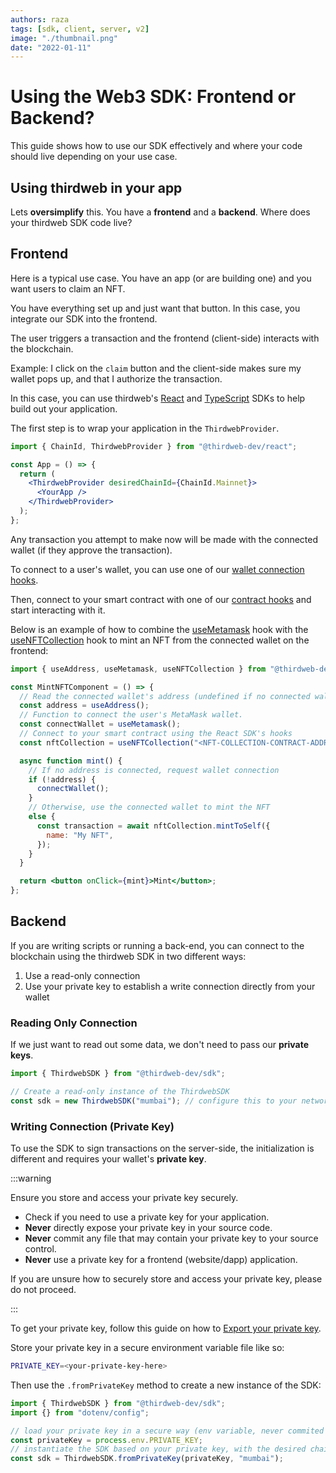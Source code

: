 ```yaml
---
authors: raza
tags: [sdk, client, server, v2]
image: "./thumbnail.png"
date: "2022-01-11"
---
```


# Using the Web3 SDK: Frontend or Backend?

This guide shows how to use our SDK effectively and where your code should live depending on your use case.

<!-- truncate -->

## Using thirdweb in your app

Lets **oversimplify** this. You have a **frontend** and a **backend**. Where does your thirdweb SDK code live?

## Frontend

Here is a typical use case. You have an app (or are building one) and you want users to claim an NFT.

You have everything set up and just want that button. In this case, you integrate our SDK into the frontend.

The user triggers a transaction and the frontend (client-side) interacts with the blockchain.

Example: I click on the `claim` button and the client-side makes sure my wallet pops up, and that I authorize the transaction.

In this case, you can use thirdweb's [React](/react) and [TypeScript](/typescript) SDKs to help build out your application.

The first step is to wrap your application in the `ThirdwebProvider`.

```jsx title="App.jsx"
import { ChainId, ThirdwebProvider } from "@thirdweb-dev/react";

const App = () => {
  return (
    <ThirdwebProvider desiredChainId={ChainId.Mainnet}>
      <YourApp />
    </ThirdwebProvider>
  );
};
```

Any transaction you attempt to make now will be made with the connected wallet (if they approve the transaction).

To connect to a user's wallet, you can use one of our [wallet connection hooks](https://portal.thirdweb.com/react/category/wallet-connection).

Then, connect to your smart contract with one of our [contract hooks](https://portal.thirdweb.com/react/category/contracts) and start interacting with it.

Below is an example of how to combine the [useMetamask](https://portal.thirdweb.com/react/react.usemetamask) hook with the
[useNFTCollection](https://portal.thirdweb.com/react/react.usenftcollection) hook to mint an NFT from the connected wallet on the frontend:

```jsx
import { useAddress, useMetamask, useNFTCollection } from "@thirdweb-dev/react";

const MintNFTComponent = () => {
  // Read the connected wallet's address (undefined if no connected wallet)
  const address = useAddress();
  // Function to connect the user's MetaMask wallet.
  const connectWallet = useMetamask();
  // Connect to your smart contract using the React SDK's hooks
  const nftCollection = useNFTCollection("<NFT-COLLECTION-CONTRACT-ADDRESS>");

  async function mint() {
    // If no address is connected, request wallet connection
    if (!address) {
      connectWallet();
    }
    // Otherwise, use the connected wallet to mint the NFT
    else {
      const transaction = await nftCollection.mintToSelf({
        name: "My NFT",
      });
    }
  }

  return <button onClick={mint}>Mint</button>;
};
```

## Backend

If you are writing scripts or running a back-end, you can connect to the blockchain using the thirdweb SDK in two different ways:

1. Use a read-only connection
2. Use your private key to establish a write connection directly from your wallet

### Reading Only Connection

If we just want to read out some data, we don't need to pass our **private keys**.

```jsx
import { ThirdwebSDK } from "@thirdweb-dev/sdk";

// Create a read-only instance of the ThirdwebSDK
const sdk = new ThirdwebSDK("mumbai"); // configure this to your network
```

### Writing Connection (Private Key)

To use the SDK to sign transactions on the server-side, the initialization is different and requires your wallet's **private key**.

:::warning

Ensure you store and access your private key securely.

- Check if you need to use a private key for your application.
- **Never** directly expose your private key in your source code.
- **Never** commit any file that may contain your private key to your source control.
- **Never** use a private key for a frontend (website/dapp) application.

If you are unsure how to securely store and access your private key, please do not proceed.

:::

To get your private key, follow this guide on how to [Export your private key](/guides/create-a-metamask-wallet#export-your-private-key).

Store your private key in a secure environment variable file like so:

```bash title=".env"
PRIVATE_KEY=<your-private-key-here>
```

Then use the `.fromPrivateKey` method to create a new instance of the SDK:

```jsx
import { ThirdwebSDK } from "@thirdweb-dev/sdk";
import {} from "dotenv/config";

// load your private key in a secure way (env variable, never commited to git)
const privateKey = process.env.PRIVATE_KEY;
// instantiate the SDK based on your private key, with the desired chain to connect to
const sdk = ThirdwebSDK.fromPrivateKey(privateKey, "mumbai");
```
